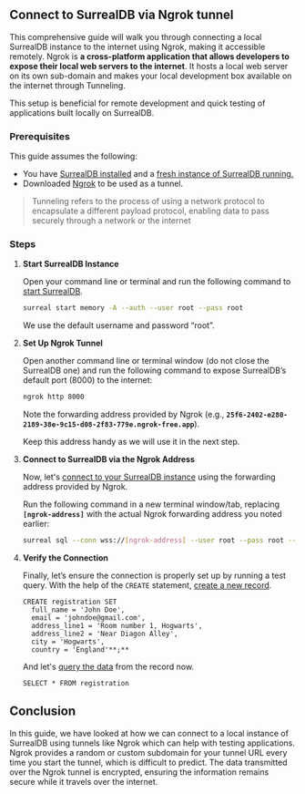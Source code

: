 ## Connect to SurrealDB via Ngrok tunnel

This comprehensive guide will walk you through connecting a local SurrealDB instance to the internet using Ngrok, making it accessible remotely. 
Ngrok is **a cross-platform application that allows developers to expose their local web servers to the internet**. It hosts a local web server on its own sub-domain and makes your local development box available on the internet through Tunneling.

This setup is beneficial for remote development and quick testing of applications built locally on SurrealDB. 

### Prerequisites

This guide assumes the following:

- You have [SurrealDB installed](https://surrealdb.com/install) and a [fresh instance of SurrealDB running.](/docs.surrealdb.com/docs/introduction/start)
- Downloaded [Ngrok](https://ngrok.com/download) to be used as a tunnel.

> Tunneling refers to the process of using a network protocol to encapsulate a different payload protocol, enabling data to pass securely through a network or the internet
> 

### Steps

1. **Start SurrealDB Instance**
    
    Open your command line or terminal and run the following command to [start SurrealDB](/docs.surrealdb.com/docs/introduction/start/).
    
    ```bash
    surreal start memory -A --auth --user root --pass root
    ```
    
    We use the default username and password “root”.
    
2. **Set Up Ngrok Tunnel**
    
    Open another command line or terminal window (do not close the SurrealDB one) and run the following command to expose SurrealDB’s default port (8000) to the internet:
    
    ```bash
    ngrok http 8000
    ```
    
    Note the forwarding address provided by Ngrok (e.g., **`25f6-2402-e280-2189-38e-9c15-d08-2f83-779e.ngrok-free.app`**).
    
    Keep this address handy as we will use it in the next step.
    
3. **Connect to SurrealDB via the Ngrok Address**
    
    Now, let's [connect to your SurrealDB instance](/docs.surrealdb.com/docs/cli/sql/) using the forwarding address provided by Ngrok.
    
    Run the following command in a new terminal window/tab, replacing **`[ngrok-address]`** with the actual Ngrok forwarding address you noted earlier:
    
    ```bash
    surreal sql --conn wss://[ngrok-address] --user root --pass root --ns test --db test --pretty
    ```
    
4. **Verify the Connection**
    
    Finally, let’s ensure the connection is properly set up by running a test query.
    With the help of the `CREATE` statement, [create a new record](/docs.surrealdb.com/docs/surrealql/statements/create). 
    
    ```surql
    CREATE registration SET 
      full_name = 'John Doe',
      email = 'johndoe@gmail.com',
      address_line1 = 'Room number 1, Hogwarts',
      address_line2 = 'Near Diagon Alley',
      city = 'Hogwarts',
      country = 'England'**;**
    ```
    
    And let's [query the data](/docs.surrealdb.com/docs/surrealql/statements/select) from the record now. 
    
    ```surql
    SELECT * FROM registration
    ```
    

## Conclusion

In this guide, we have looked at how we can connect to a local instance of SurrealDB using tunnels like Ngrok which can help with testing applications. Ngrok provides a random or custom subdomain for your tunnel URL every time you start the tunnel, which is difficult to predict. The data transmitted over the Ngrok tunnel is encrypted, ensuring the information remains secure while it travels over the internet.
